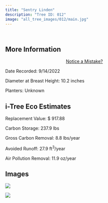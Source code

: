 ```yaml
---
title: "Sentry Linden"
description: "Tree ID: 012"
image: "all_tree_images/012/main.jpg"
---
```


<br>

## **More Information**
::: column-margin
<center><a class="button" href="https://forms.gle/W6f5nwYxrM33hF4f7">Notice a Mistake?</a></center>
:::


Date Recorded:  9/14/2022

Diameter at Breast Height:  10.2  inches

Planters:  Unknown

## **i-Tree Eco Estimates**


 Replacement Value: $ 917.88

 Carbon Storage:  237.9  lbs

 Gross Carbon Removal:  8.8  lbs/year

 Avoided Runoff:  27.9  ft<sup>3</sup>/year

 Air Pollution Removal:  11.9  oz/year

## **Images**


 ![](all_tree_images/012/IMG_6340.jpg)

 ![](all_tree_images/012/main.jpg)
